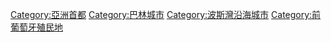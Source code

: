 {{DEFAULTSORT:Manama}}
{{Commonscat|Manama}}

[[Category:亞洲首都|Category:亞洲首都]]
[[Category:巴林城市|Category:巴林城市]]
[[Category:波斯灣沿海城市|Category:波斯灣沿海城市]]
[[Category:前葡萄牙殖民地|Category:前葡萄牙殖民地]]
